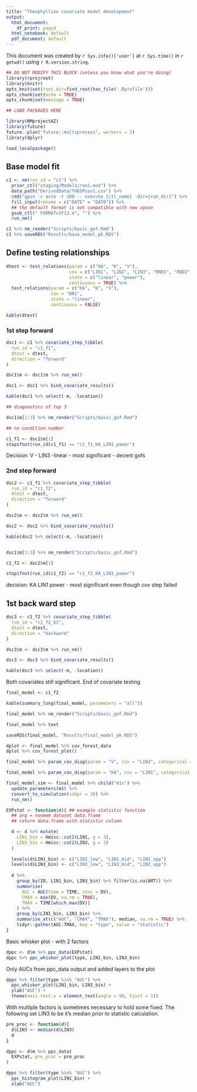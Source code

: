 ```yaml
---
title: "Theophylline covariate model development"
output:
  html_document:
    df_print: paged
  html_notebook: default
  pdf_document: default
---
```


This document was created by `r Sys.info()['user']` at `r Sys.time()` in `r getwd()` using `r R.version.string`.


```r
## DO NOT MODIFY THIS BLOCK (unless you know what you're doing)
library(rprojroot)
library(knitr)
opts_knit$set(root.dir=find_root(has_file('.Rprofile')))
opts_chunk$set(echo = TRUE)
opts_chunk$set(message = TRUE)
```

```r
## LOAD PACKAGES HERE

library(NMprojectAZ)
library(future)
future::plan("future::multiprocess", workers = 2)
library(dplyr)

load_localpackage()

```


## Base model fit

```r

c1 <- nm(run_id = "c1") %>%
  prior_ctl("staging/Models/run1.mod") %>%
  data_path("DerivedData/THEOPcov1.csv") %>%
  cmd("qpsn -c auto -t 100 -- execute {ctl_name} -dir={run_dir}") %>%
  fill_input(rename = c("DATE" = "DAT0")) %>%
  ## the default format is not compatible with new xpose
  gsub_ctl(" FORMAT=tF13.4", "") %>%
  run_nm()

c1 %>% nm_render("Scripts/basic_gof.Rmd")
c1 %>% saveRDS("Results/base_model_pk.RDS")

```

## Define testing relationships

```r
dtest <- test_relations(param = c("KA", "K", "V"),
                        cov = c("LIN1", "LIN2", "LIN3", "RND1", "RND2", "RND3"), 
                        state = c("linear", "power"), 
                        continuous = TRUE) %>%
  test_relations(param = c("KA", "K", "V"),
                 cov = "BN1",
                 state = "linear",
                 continuous = FALSE)

kable(dtest)

```

### 1st step forward

```r

dsc1 <- c1 %>% covariate_step_tibble(
  run_id = "c1_f1",
  dtest = dtest,
  direction = "forward"
)

dsc1$m <- dsc1$m %>% run_nm()

dsc1 <- dsc1 %>% bind_covariate_results()

```

```r
kable(dsc1 %>% select(-m, -location))

## diagnostics of top 3

dsc1$m[1:3] %>% nm_render("Scripts/basic_gof.Rmd")

## no condition number

c1_f1 <- dsc1$m[1]
stopifnot(run_id(c1_f1) == "c1_f1_KA_LIN1_power")

```

Decision: V - LIN3 -linear
- most significant
- decent gofs

### 2nd step forward

```r
dsc2 <- c1_f1 %>% covariate_step_tibble(
  run_id = "c1_f2",
  dtest = dtest,
  direction = "forward"
)

dsc2$m <- dsc2$m %>% run_nm()

dsc2 <- dsc2 %>% bind_covariate_results()

```

```r
kable(dsc2 %>% select(-m, -location))


dsc1$m[1:3] %>% nm_render("Scripts/basic_gof.Rmd")

c1_f2 <- dsc2$m[1]

stopifnot(run_id(c1_f2) == "c1_f2_KA_LIN1_power")

```

decision: KA LIN1 power
- most significant even though cov step failed

## 1st back ward step


```r
dsc3 <- c1_f2 %>% covariate_step_tibble(
  run_id = "c1_f2_b1",
  dtest = dtest,
  direction = "backward"
)

dsc3$m <- dsc3$m %>% run_nm()

dsc3 <- dsc3 %>% bind_covariate_results()
```

```r

kable(dsc3 %>% select(-m, -location))


```

Both covariates still significant. End of covariate testing

```r
final_model <- c1_f2

kable(summary_long(final_model, parameters = "all"))

final_model %>% nm_render("Scripts/basic_gof.Rmd")

final_model %>% text

saveRDS(final_model, "Results/final_model_pk.RDS")

```

```r

dplot <- final_model %>% cov_forest_data
dplot %>% cov_forest_plot()

```

```r
final_model %>% param_cov_diag(param = "V", cov = "LIN3", categorical = FALSE)

```

```r
final_model %>% param_cov_diag(param = "KA", cov = "LIN1", categorical = FALSE)

```

```r

final_model_sim <- final_model %>% child("m1s") %>%
  update_parameters(m1) %>%
  convert_to_simulation(subpr = 20) %>%
  run_nm()

```



```r

EXPstat <- function(d){ ## example statistic function
  ## arg = nonmem dataset data.frame 
  ## return data.frame with statistic column

  d <- d %>% mutate(
    LIN1_bin = Hmisc::cut2(LIN1, g = 3),
    LIN3_bin = Hmisc::cut2(LIN3, g = 3)
  )
  
  levels(d$LIN1_bin) <- c("LIN1_low", "LIN1_mid", "LIN1_upp")
  levels(d$LIN3_bin) <- c("LIN3_low", "LIN3_mid", "LIN3_upp")
  
  d %>%
    group_by(ID, LIN1_bin, LIN3_bin) %>% filter(is.na(AMT)) %>%
    summarise(
      AUC = AUC(time = TIME, conc = DV),
      CMAX = max(DV, na.rm = TRUE),
      TMAX = TIME[which.max(DV)]
    ) %>% 
    group_by(LIN1_bin, LIN3_bin) %>%
    summarise_at(c("AUC", "CMAX", "TMAX"), median, na.rm = TRUE) %>%
    tidyr::gather(AUC:TMAX, key = "type", value = "statistic")
}

```

Basic whisker plot - with 2 factors

```r
dppc <- d$m %>% ppc_data(EXPstat)
dppc %>% ppc_whisker_plot(type, LIN1_bin, LIN3_bin)
```

Only AUCs from ppc_data output and added layers to the plot

```r
dppc %>% filter(type %in% "AUC") %>%
  ppc_whisker_plot(LIN1_bin, LIN3_bin) +
  ylab("AUC") +
  theme(axis.text.x = element_text(angle = 90, hjust = 1))
```


With multiple factors is sometimes necessary to hold some fixed.  The following set LIN3 to be it's median prior to statistic calculation.


```r

pre_proc <- function(d){
  d$LIN3 <- median(d$LIN3)
  d
}

dppc <- d$m %>% ppc_data(
  EXPstat, pre_proc = pre_proc
)

dppc %>% filter(type %in% "AUC") %>%
  ppc_histogram_plot(LIN1_bin) +
  xlab("AUC")
```

